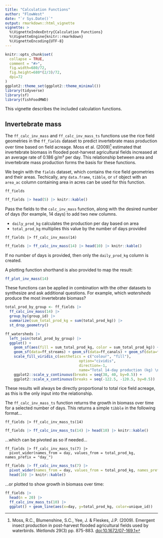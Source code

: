 ```yaml
---
title: "Calculation Functions"
author: "FlowWest"
date: "`r Sys.Date()`"
output: rmarkdown::html_vignette
vignette: >
  %\VignetteIndexEntry{Calculation Functions}
  %\VignetteEngine{knitr::rmarkdown}
  %\VignetteEncoding{UTF-8}
---
```


```r
knitr::opts_chunk$set(
  collapse = TRUE,
  comment = "#>",
  fig.width=680/72,
  fig.height=680*(2/3)/72,
  dpi=72
)
ggplot2::theme_set(ggplot2::theme_minimal())
library(tidyverse)
library(sf)
library(fishFoodMWD)
```

This vignette describes the included calculation functions.

## Invertebrate mass

The `ff_calc_inv_mass` and `ff_calc_inv_mass_ts` functions use the rice field geometries in the `ff_fields` dataset to predict invertebrate mass production over time based on field acreage. Moss et al. (2009)^[Moss, R.C., Blumenshine, S.C., Yee, J. & Fleskes, J.P. (2009). Emergent insect production in post-harvest flooded agricultural fields used by waterbirds. *Wetlands* 29(3) pp. 875-883. [doi:10.1672/07-169.1](http://doi.org/10.1672/07-169.1)] estimated that invertebrate biomass in flooded post-harvest agricultural fields increased at an average rate of  0.186 g/m² per day. This relationship between area and invertebrate mass production forms the basis for these functions.

We begin with the `fields` dataset, which contains the rice field geometries and their areas. Techically, any `data.frame`, `tibble`, or `sf` object with an `area_ac` column containing area in acres can be used for this function.

```
ff_fields
```
```r
ff_fields |> head(5) |> knitr::kable()
```

Pass the fields to the `calc_inv_mass` function, along with the desired number of days (for example, 14 days) to add two new columns. 

* `daily_prod_kg` calculates the production per day based on area
* `total_prod_kg` multiplies this value by the number of days provided

```
ff_fields |> ff_calc_inv_mass(14)
```
```r
ff_fields |> ff_calc_inv_mass(14) |> head(10) |> knitr::kable()
```

If no number of days is provided, then only the `daily_prod_kg` column is created.

A plotting function shorthand is also provided to map the result:

```r
ff_plot_inv_mass(14)
```

These functions can be applied in combination with the other datasets to synthesize and ask additional questions. For example, which *watersheds* produce the most invertebrate biomass?

```r
total_prod_by_group <- ff_fields |> 
  ff_calc_inv_mass(14) |>
  group_by(group_id) |> 
  summarize(sum_total_prod_kg = sum(total_prod_kg)) |>
  st_drop_geometry()

ff_watersheds |> 
  left_join(total_prod_by_group) |>
  ggplot() + 
    geom_sf(aes(fill = sum_total_prod_kg, color = sum_total_prod_kg)) + 
    geom_sf(data=ff_streams) + geom_sf(data=ff_canals) + geom_sf(data=ff_returns) +
    scale_fill_viridis_c(aesthetics = c("colour", "fill"),
                                  option="cividis",
                                  direction=-1,
                                  name="Total 14-day production (kg) \nby watershed") +
    ggplot2::scale_y_continuous(breaks = seq(38, 40, by=0.5)) +
    ggplot2::scale_x_continuous(breaks = seq(-122.5, -120.5, by=0.5))
```

These results will always be directly proportional to total rice field acreage, as this is the only input into the relationship. 

The `ff_calc_inv_mass_ts` function returns the growth in biomass over time for a selected number of days. This returns a simple `tibble` in the following format...

```
ff_fields |> ff_calc_inv_mass_ts(14) 
```
```r
ff_fields |> ff_calc_inv_mass_ts(14) |> head(10) |> knitr::kable()
```
...which can be pivoted as so if needed...
```
ff_fields |> ff_calc_inv_mass_ts(7) |> 
  pivot_wider(names_from = day, values_from = total_prod_kg, names_prefix = "day_")
```
```r
ff_fields |> ff_calc_inv_mass_ts(7) |> 
  pivot_wider(names_from = day, values_from = total_prod_kg, names_prefix = "day_") |>
  head(10) |> knitr::kable()
```
...or plotted to show growth in biomass over time:

```r
ff_fields |> 
  head(n = 20) |>
  ff_calc_inv_mass_ts(10) |>
  ggplot() + geom_line(aes(x=day, y=total_prod_kg, color=unique_id))
```
